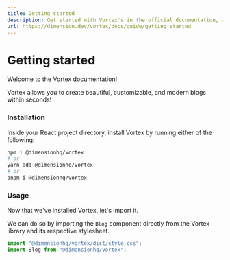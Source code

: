 ```yaml
---
title: Getting started
description: Get started with Vortex's in the official documentation, and learn more about all our features!
url: https://dimension.dev/vortex/docs/guide/getting-started
---
```


# Getting started

Welcome to the Vortex documentation!

Vortex allows you to create beautiful, customizable, and modern blogs within seconds!

<Spacer y={1} />

### Installation

Inside your React project directory, install Vortex by running either of the following:

```bash
npm i @dimensionhq/vortex
# or
yarn add @dimensionhq/vortex
# or
pnpm i @dimensionhq/vortex
```

### Usage

Now that we've installed Vortex, let's import it.

We can do so by importing the `Blog` component directly from the Vortex library and its respective stylesheet.

```jsx
import "@dimensionhq/vortex/dist/style.css";
import Blog from "@dimensionhq/vortex";
```
